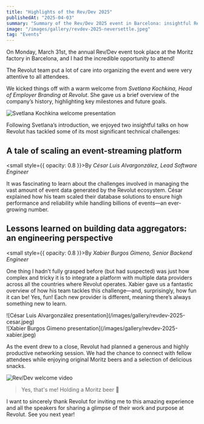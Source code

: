 ```yaml
---
title: "Highlights of the Rev/Dev 2025"
publishedAt: "2025-04-03"
summary: "Summary of the Rev/Dev 2025 event in Barcelona: insightful Revolut talks on scalability and data aggregation, networking over Moritz beer, and an unforgettable experience. Read all about it!"
image: "/images/gallery/revdev-2025-neversettle.jpeg"
tag: "Events"
---
```


On Monday, March 31st, the annual Rev/Dev event took place at the Moritz factory in Barcelona, and I had the incredible opportunity to attend!

The Revolut team put a lot of care into organizing the event and were very attentive to all attendees.

We kicked things off with a warm welcome from *Svetlana Kochkina, Head of Employer Branding at Revolut*. She gave us a brief overview of the company’s history, highlighting key milestones and future goals.

![Svetlana Kochkina welcome presentation](/images/gallery/revdev-2025-svetlanawelcome.jpeg)

Following Svetlana’s introduction, we enjoyed two insightful talks on how Revolut has tackled some of its most significant technical challenges:

## A tale of scaling an event-streaming platform
<small style={{ opacity: 0.8 }}>By *César Luis Alvargonzález, Lead Software Engineer*</small>

It was fascinating to learn about the challenges involved in managing the vast amount of event data generated by the Revolut ecosystem. César explained how his team scaled their database solutions to ensure high performance and reliability while handling billions of events—an ever-growing number.

## Lessons learned on building data aggregators: an engineering perspective
<small style={{ opacity: 0.8 }}>By *Xabier Burgos Gimeno, Senior Backend Engineer*</small>

One thing I hadn’t fully grasped before (but had suspected) was just how complex and tricky it is to integrate a platform with multiple data providers across all the countries where Revolut operates. Xabier gave us a fantastic overview of how his team tackles this challenge—and, surprisingly, how fun it can be! Yes, fun! Each new provider is different, meaning there’s always something new to learn.

<div style={{ display: 'flex', gap: '1em' }}>
    <div style={{ width: '50%', display: 'inline-block' }}>
        ![César Luis Alvargonzález presentation](/images/gallery/revdev-2025-cesar.jpeg)
    </div>
    <div style={{ width: '50%', display: 'inline-block' }}>
        ![Xabier Burgos Gimeno presentation](/images/gallery/revdev-2025-xabier.jpeg)
    </div>
</div>

As the event drew to a close, Revolut had planned a generous and highly productive networking session. We had the chance to connect with fellow attendees while enjoying original Moritz beers and a selection of delicious snacks.

![Rev/Dev welcome video](/images/gallery/revdev-2025-me.jpeg)

> Yes, that's me! Holding a Moritz beer 🍺

I want to sincerely thank Revolut for inviting me to this amazing experience and all the speakers for sharing a glimpse of their work and purpose at Revolut. See you next year!